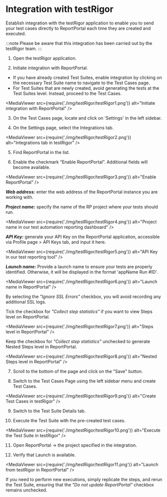 # Integration with testRigor

Establish integration with the testRigor application to enable you to send your test cases directly to ReportPortal each time they are created and executed.

:::note
Please be aware that this integration has been carried out by the testRigor team.
:::

1. Open the testRigor application.

2. Initiate integration with ReportPortal.

- If you have already created Test Suites, enable integration by clicking on the necessary Test Suite name to navigate to the Test Cases page.
- For Test Suites that are newly created, avoid generating the tests at the Test Suites level. Instead, proceed to the Test Cases.

<MediaViewer src={require('./img/testRigor/testRigor1.png')} alt="Initiate integration with ReportPortal" />

3. On the Test Cases page, locate and click on 'Settings' in the left sidebar.

4. On the Settings page, select the Integrations tab.

<MediaViewer src={require('./img/testRigor/testRigor2.png')} alt="Integrations tab in testRigor" />

5. Find ReportPortal in the list.

6. Enable the checkmark “Enable ReportPortal”. Additional fields will become available.

<MediaViewer src={require('./img/testRigor/testRigor3.png')} alt="Enable ReportPortal" />

***Web address:*** enter the web address of the ReportPortal instance you are working with.

***Project name:*** specify the name of the RP project where your tests should run.

<MediaViewer src={require('./img/testRigor/testRigor4.png')} alt="Project name in our test automation reporting dashboard" />

***API Key:*** generate your API Key on the ReportPortal application, accessible via Profile page > API Keys tab, and input it here.

<MediaViewer src={require('./img/testRigor/testRigor5.png')} alt="API Key in our test reporting tool" />

***Launch name:*** Provide a launch name to ensure your tests are properly identified. Otherwise, it will be displayed in the format 'appName Run #ID'.

<MediaViewer src={require('./img/testRigor/testRigor6.png')} alt="Launch name in ReportPortal" />

By selecting the *"Ignore SSL Errors"* checkbox, you will avoid recording any additional SSL logs.

Tick the checkbox for *"Collect step statistics"* if you want to view Steps level on ReportPortal.

<MediaViewer src={require('./img/testRigor/testRigor7.png')} alt="Steps level in ReportPortal" />

Keep the checkbox for *"Collect step statistics"* unchecked to generate Nested Steps level in ReportPortal.

<MediaViewer src={require('./img/testRigor/testRigor8.png')} alt="Nested Steps level in ReportPortal" />

7. Scroll to the bottom of the page and click on the "Save" button.

8. Switch to the Test Cases Page using the left sidebar menu and create Test Cases.

<MediaViewer src={require('./img/testRigor/testRigor9.png')} alt="Create Test Cases in testRigor" />

9. Switch to the Test Suite Details tab.

10. Execute the Test Suite with the pre-created test cases.

<MediaViewer src={require('./img/testRigor/testRigor10.png')} alt="Execute the Test Suite in testRigor" />

11. Open ReportPortal -> the project specified in the integration.

12. Verify that Launch is available.

<MediaViewer src={require('./img/testRigor/testRigor11.png')} alt="Launch from testRigor in ReportPortal" />

If you need to perform new executions, simply replicate the steps, and rerun the Test Suite, ensuring that the *"Do not update ReportPortal"* checkbox remains unchecked.
